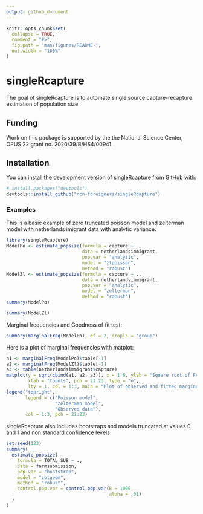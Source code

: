 ```yaml
---
output: github_document
---
```


<!-- README.md is generated from README.Rmd. Please edit that file -->

```r
knitr::opts_chunk$set(
  collapse = TRUE,
  comment = "#>",
  fig.path = "man/figures/README-",
  out.width = "100%"
)
```

# singleRcapture

<!-- badges: start -->
<!-- badges: end -->

The goal of singleRcapture is to automate single source capture-recapture estimation of population size.

## Funding

Work on this package is supported by the the National Science Center, OPUS 22 grant no. 2020/39/B/HS4/00941.

## Installation

You can install the development version of singleRcapture from [GitHub](https://github.com/ncn-foreigners/singleRcapture) with:

``` r
# install.packages("devtools")
devtools::install_github("ncn-foreigners/singleRcapture")
```

### Examples

This is a basic example of zero truncated poisson model and zelterman model with netherlands imigrant data with analytic variance:

```r
library(singleRcapture)
ModelPo <- estimate_popsize(formula = capture ~ .,
                            data = netherlandsimmigrant,
                            pop.var = "analytic",
                            model = "ztpoisson",
                            method = "robust")
ModelZl <- estimate_popsize(formula = capture ~ .,
                            data = netherlandsimmigrant,
                            pop.var = "analytic",
                            model = "zelterman",
                            method = "robust")
summary(ModelPo)
```

```r
summary(ModelZl)
```

Marginal frequencies and Goodness of fit test:

```r
summary(marginalFreq(ModelPo), df = 2, dropl5 = "group")
```

Here is a plot of marginal frequencies with matplot:

```r
a1 <- marginalFreq(ModelPo)$table[-1]
a2 <- marginalFreq(ModelZl)$table[-1]
a3 <- table(netherlandsimmigrant$capture)
matplot(y = sqrt(cbind(a1, a2, a3)), x = 1:6, ylab = "Square root of Frequencies",
        xlab = "Counts", pch = 21:23, type = "o",
        lty = 1, col = 1:3, main = "Plot of observed and fitted marginal frequencies")
legend("topright",
       legend = c("Poisson model",
                  "Zelterman model",
                  "Observed data"),
       col = 1:3, pch = 21:23)
```

singleRcapture also includes bootstraps and models truncated at values 0 and 1 and non standard confidence levels

```r
set.seed(123)
summary(
  estimate_popsize(
    formula = TOTAL_SUB ~ .,
    data = farmsubmission,
    pop.var = "bootstrap",
    model = "zotgeom",
    method = "robust",
    control.pop.var = control.pop.var(B = 1000,
                                      alpha = .01)
  )
)
```
